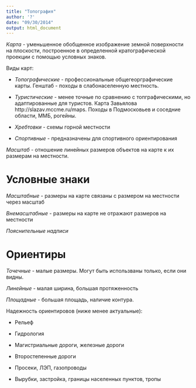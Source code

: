 ```yaml
---
title: "Топография"
author: '?'
date: "09/30/2014"
output: html_document
---
```


*Карта* - уменьшенное обобщенное изображение земной поверхности на плоскости, построенное в определенной кратографической проекции с помощью условных знаков.

Виды карт:

* *Топографические* - профессиональные общегеорграфические карты. Генштаб - походы в слабонаселенную местность.

* *Туристические* - менее точные по сравнению с топграфическими, но адаптированные для туристов. Карта Завьялова http://slazav.mccme.ru/maps. Походы в Подмосковьев и соседние области, ММБ, рогейны.

* *Хребтовки* - схемы горной местности

* *Спортивные* - предназначены для спортивного ориентирования

*Масштаб* - отношение линейных размеров объектов на карте к их размерам на местности.


Условные знаки
========

*Масштабные* - размеры на карте связаны с размером на местности через масштаб

*Внемасштабные* - размеры на карте не отражают размеров на местности

*Пояснительные надписи* 

Ориентиры
===

*Точечные* - малые размеры. Могут быть использваны только, если они видны.

*Линейные* - малая ширина, большая протяженность

*Площадные* - большая площадь, наличие контура. 

Надежность ориентировов (ниже менее актуальные):

- Рельеф

- Гидрология

- Магистриальные дороги, железные дороги

- Второстепенные дороги

- Просеки, ЛЭП, газопроводы

- Вырубки, застройка, границы населенных пунктов, тропы


